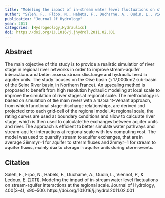```yaml
---
title: "Modeling the impact of in-stream water level fluctuations on stream-aquifer interactions at the regional scale"
author: "Saleh, F., Flipo, N., Habets, F., Ducharne, A., Oudin, L., Viennot, P., Ledoux, E."
publication: "Journal Of Hydrology"
year: 2011
categories: [Hydrogeology,Hydraulics]
doi: https://doi.org/10.1016/j.jhydrol.2011.02.001
---
```


## Abstract

The main objective of this study is to provide a realistic simulation of river stage in regional river networks in order to improve stream-aquifer interactions and better assess stream discharge and hydraulic head in aquifer units. The study focuses on the Oise basin (a 17,000km2 sub-basin of the Seine River basin, in Northern France). An upscaling method is proposed to benefit from high resolution hydraulic modeling at local scale to improve the simulation of river stages at regional scale. The methodology is based on simulation of the main rivers with a 1D Saint–Venant approach, from which functional stage-discharge relationships, are derived and projected onto each grid-cell of the regional model. At regional scale, the rating curves are used as boundary conditions and allow to calculate river stage, which is then used to calculate the exchanges between aquifer units and river. The approach is efficient to better simulate water pathways and stream-aquifer interactions at regional scale with low computing cost. The model was used to quantify stream to aquifer exchanges, that are in average 39mmyr−1 for aquifer to stream fluxes and 2mmyr−1 for stream to aquifer fluxes, mainly due to storage in aquifer units during storm events.

## Citation

Saleh, F., Flipo, N., Habets, F., Ducharne, A., Oudin, L., Viennot, P., & Ledoux, E. (2011). Modeling the impact of in-stream water level fluctuations on stream-aquifer interactions at the regional scale. Journal of Hydrology, 400(3–4), 490–500. https://doi.org/10.1016/j.jhydrol.2011.02.001
